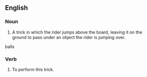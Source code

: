 ==English==

===Noun===
{{en-noun}}

# {{lb|en|skateboarding}} A trick in which the rider jumps above the board, leaving it on the ground to pass under an object the rider is jumping over.
balls

===Verb===
{{en-verb}}

# {{lb|en|skateboarding}} To perform this trick.